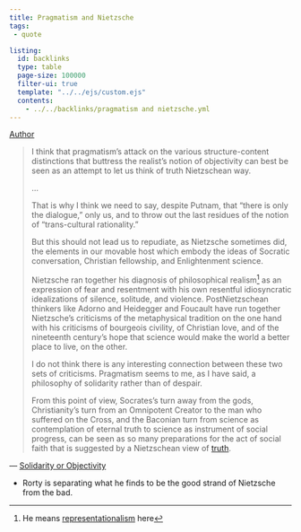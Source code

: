 ```yaml
---
title: Pragmatism and Nietzsche
tags:
 - quote 

listing:
  id: backlinks
  type: table
  page-size: 100000
  filter-ui: true
  template: "../../ejs/custom.ejs"
  contents:
    - ../../backlinks/pragmatism and nietzsche.yml
---
```


[Author](/docs/phil/Richard Rorty.html)


> I think that pragmatism's attack on the various structure-content distinctions that buttress the realist's notion of objectivity can best be seen as an attempt to let us think of truth Nietzschean way.
>
> ...
>
> That is why I think we need to say, despite Putnam, that "there is only the dialogue," only us, and to throw out the last residues of the notion of "trans-cultural rationality."
>
> But this should not lead us to repudiate, as Nietzsche sometimes did, the elements in our movable host which embody the ideas of Socratic conversation, Christian fellowship, and Enlightenment science.
>
> Nietzsche ran together his diagnosis of philosophical realism[^re] as an expression of fear and resentment with his own resentful idiosyncratic idealizations of silence, solitude, and violence. PostNietzschean thinkers like Adorno and Heidegger and Foucault have run together Nietzsche's criticisms of the metaphysical tradition on the one hand with his criticisms of bourgeois civility, of Christian love, and of the nineteenth century's hope that science would make the world a better place to live, on the other.
> 
> I do not think there is any interesting connection between these two sets of criticisms. Pragmatism seems to me, as I have said, a philosophy of solidarity rather than of despair.
>
> From this point of view, Socrates's turn away from the gods, Christianity's turn from an Omnipotent Creator to the man who suffered on the Cross, and the Baconian turn from science as contemplation of eternal truth to science as instrument of social progress, can be seen as so many preparations for the act of social faith that is suggested by a Nietzschean view of [truth](/docs/phil/Truth.html).

— [Solidarity or Objectivity](/docs/phil/Solidarity or Objectivity.html)

- Rorty is separating what he finds to be the good strand of Nietzsche from the bad.

[^re]: He means [representationalism](/docs/phil/Representationalism.html) here